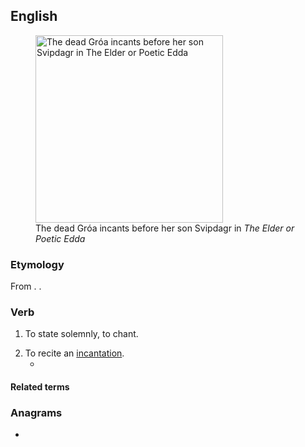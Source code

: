 ==English==
[[File:Groa&#039;s Incantation.jpg|thumb|300px|The dead Gróa incants before her son Svipdagr in ''The Elder or Poetic Edda'']]

===Etymology===
{{root|en|ine-pro|*keh₂n-}}
From {{bor|en|la|incantō}}. {{doublet|en|enchant}}.

===Verb===
{{en-verb}}

# {{lb|en|rare}} To state solemnly, to chant.
# To recite an [[incantation]].
#* {{quote-book|en|year=2020|author=[[w:Hilary Mantel|Hilary Mantel]]|title=[[w:The Mirror and the Light|The Mirror and the Light]]|publisher=Fourth Estate|page=378|passage=They now remember a tall man wrapped in a cloak [...] '''incanting''' to himself as he crossed the road.}}

====Related terms====
{{rootsee|en|keh₂n}}

===Anagrams===
* {{anagrams|en|a=acinnt|Cantin|cannit|tannic|tin can}}